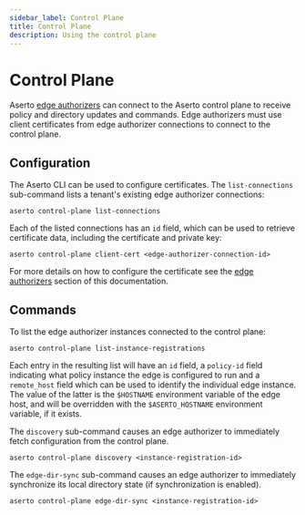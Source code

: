 ```yaml
---
sidebar_label: Control Plane
title: Control Plane
description: Using the control plane
---
```


# Control Plane

Aserto [edge authorizers](../../architecture/authorizer/edge-authorizer/overview) can connect to the Aserto control plane to receive policy and
directory updates and commands. Edge authorizers must use client certificates from edge authorizer connections to
connect to the control plane. 

## Configuration

The Aserto CLI can be used to configure certificates. The `list-connections` sub-command lists a tenant's existing
edge authorizer connections:

```
aserto control-plane list-connections
```

Each of the listed connections has an `id` field, which can be used to retrieve certificate data, including the
certificate and private key:

```
aserto control-plane client-cert <edge-authorizer-connection-id>
```

For more details on how to configure the certificate see the [edge
authorizers](../../architecture/authorizer/edge-authorizer/security-and-management) section of this documentation.

## Commands

To list the edge authorizer instances connected to the control plane:
```
aserto control-plane list-instance-registrations
```

Each entry in the resulting list will have an `id` field, a `policy-id` field indicating what policy instance the edge
is configured to run and a `remote_host` field which can be used to identify the individual edge instance. The value of
the latter is the `$HOSTNAME` environment variable of the edge host, and will be overridden with the `$ASERTO_HOSTNAME`
environment variable, if it exists.

The `discovery` sub-command causes an edge authorizer to immediately fetch configuration from the control plane.
```
aserto control-plane discovery <instance-registration-id>
```

The `edge-dir-sync` sub-command causes an edge authorizer to immediately synchronize its local directory state (if
synchronization is enabled).
```
aserto control-plane edge-dir-sync <instance-registration-id>
```
